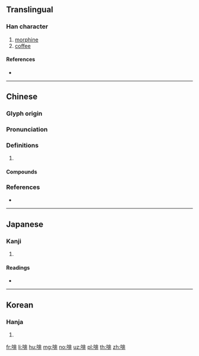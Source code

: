 ==Translingual==

===Han character===
{{Han char|rn=30|rad=口|as=08|sn=11|four=61011|canj=RLMY|ids=⿰口非}}

# [[morphine]]
# [[coffee]]

====References====
* {{Han ref|kx=1382.170|dkj=03874|dj=0418.110|hdz=10639.060|uh=5561|ud=21857|bh=B0D8|bd=45272}}

----

==Chinese==
{{zh-forms}}

===Glyph origin===
{{Han etym}}

===Pronunciation===
{{zh-pron
|m=fēi
|c=fei1,fe1
|mn=pi
|mc=y
|oc=y
|cat=
}}

===Definitions===
{{zh-hanzi}}

# {{rfdef|zh}}

====Compounds====
{{zh-der|嗎啡中毒|咖啡座|咖啡色|嗎啡|咖啡|咖啡店|嗎啡針|啡咖|咖啡因|咖啡鹼|網路咖啡}}

===References===
* {{R:yue:Hanzi}}

----

==Japanese==

===Kanji===
{{ja-kanji|grade=|rs=口08}}

# {{defn|lang=ja|sort=口08}}

====Readings====
* {{ja-readings|on=[[はい]] (hai), [[へ]] (he), [[ひ]] (hi)|kun=[[いびき]] (ibiki), [[つば]] (tsuba)}}

----

==Korean==

===Hanja===
{{ko-hanja|hangeul=[[배]], [[비]]|rv=bae, bi|mr=pae, pi}}

# {{defn|lang=ko|sort=口08}}

[[fr:啡]]
[[li:啡]]
[[hu:啡]]
[[mg:啡]]
[[no:啡]]
[[uz:啡]]
[[pl:啡]]
[[th:啡]]
[[zh:啡]]